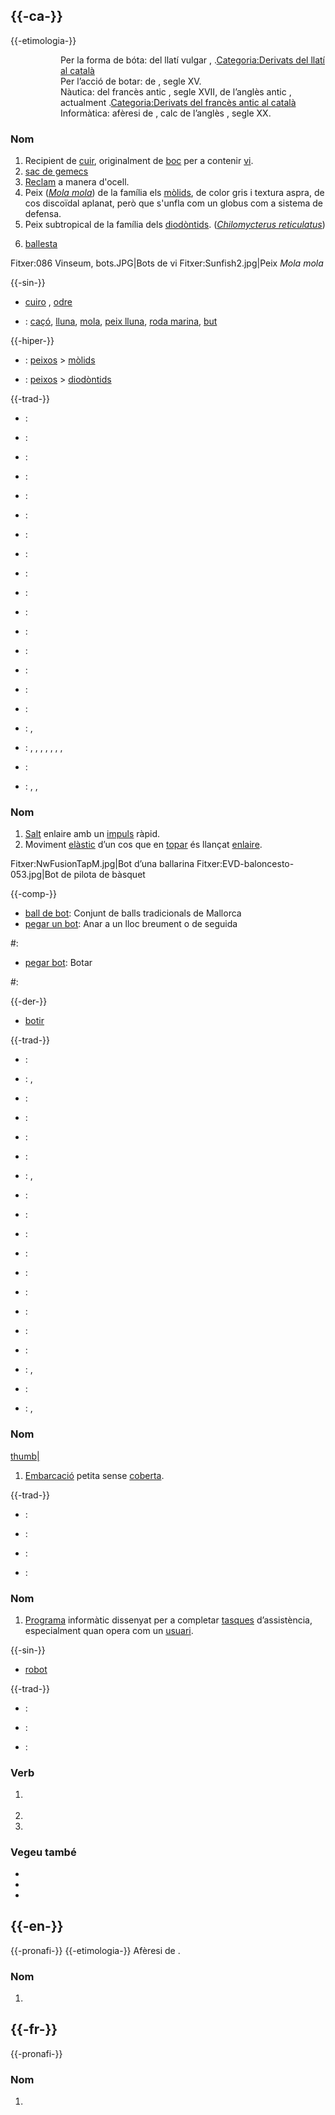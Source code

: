 == {{-ca-}} ==
{{ca-pron|ó}}
{{àudio|LL-Q7026 (cat)-Toniher-bot.wav|lang=ca}}
{{-etimologia-}}
:: Per la forma de bóta: del llatí vulgar {{terme|la|buttis|trad=bóta}}, {{etim-s|ca|XIII}}.[[Categoria:Derivats del llatí al català]]
:: Per l’acció de botar: de {{terme|ca|botar}}, segle XV.
:: Nàutica: del francès antic {{terme|fro|ca|bot}}, segle XVII, de l’anglès antic {{terme|ang|bat|trad=barca petita}}, actualment {{terme|en|boat}}.[[Categoria:Derivats del francès antic al català]]
:: Informàtica: afèresi de {{terme|ca|robot}}, calc de l’anglès {{terme|en|bot}}, segle XX.

=== Nom ===
{{ca-nom|m}}

# Recipient de [[cuir]], originalment de [[boc]] per a contenir [[vi]].
# [[sac de gemecs]]
# [[reclam|Reclam]] a manera d'ocell.
# Peix (''[[Mola mola]]'') de la família els [[mòlids]], de color gris i textura aspra, de cos discoïdal aplanat, però que s'unfla com un globus com a sistema de defensa.
# Peix subtropical de la família dels [[diodòntids]]. (''[[Chilomycterus reticulatus]]'')
# {{marca|ca|peixos}} [[ballesta]]

<gallery>
Fitxer:086 Vinseum, bots.JPG|Bots de vi
Fitxer:Sunfish2.jpg|Peix ''Mola mola''
</gallery>

{{-sin-}}
* {{q|recipient}} [[cuiro]] {{q|valencià}}, [[odre]] {{q|mallorquí}}
* {{q|peix mòlid}}: [[caçó]], [[lluna]], [[mola]], [[peix lluna]], [[roda marina]], [[but]]

{{-hiper-}}
* {{q|peix mòlid}}: [[peixos]] > [[mòlids]]
* {{q|Chilomycterus reticulatus}}: [[peixos]] > [[diodòntids]]

{{-trad-}}
{{inici|Recipient de cuir}}
* {{de}}: {{trad|de|Weinschlauch|m}}
* {{en}}: {{trad|en|wineskin}}
* {{hy}}: {{trad|hy|տիկ}}
* {{es}}: {{trad|es|odre|m}}
* {{fr}}: {{trad|fr|outre}}
* {{grc}}: {{trad|grc|ἀσκός |m}}
* {{is}}: {{trad|is|vínbelgur |m}}
* {{it}}: {{trad|it|otre|m}}
{{mig}}
* {{nl}}: {{trad|nl|wijnzak |m}}
* {{no}}: {{trad|no|vinsekk |m}}
* {{pl}}: {{trad|pl|bukłak |m}}
* {{pt}}: {{trad|pt|borracha|f}}
* {{ru}}: {{trad|ru|бурдю́к |m}}
* {{sh}}: {{trad|sh| mješina |f}}
* {{sv}}: {{trad|sv|lägel |c}}
* {{uk}}: {{trad|uk|бурдюк|m}}
{{final}}

{{inici|Peix mòlid}}
* {{en}}: {{trad|en|ocean sunfish}}, {{trad|en|sunfish}}
* {{es}}: {{trad|es|mola}}, {{trad|es|muela}}, {{trad|es|muela de molino}}, {{trad|es|pez ballesta}}, {{trad|es|pez luna}}, {{trad|es|pez-luna}}, {{trad|es|rodador}}, {{trad|es|rueda marina}}
{{mig}}
* {{da}}: {{trad|da|klumpfisk|c}}
* {{fr}}: {{trad|fr|môle}}, {{trad|fr|poisson lune}}, {{trad|fr|poisson-lune}}
{{final}}

{{catllengua|ca|Peixos}}

=== Nom ===
{{ca-nom|m}}

# [[salt|Salt]] enlaire amb un [[impuls]] ràpid.
# Moviment [[elàstic]] d’un cos que en [[topar]] és llançat [[enlaire]].

<gallery>
Fitxer:NwFusionTapM.jpg|Bot d’una ballarina
Fitxer:EVD-baloncesto-053.jpg|Bot de pilota de bàsquet
</gallery>

{{-comp-}}
* [[ball de bot]]: Conjunt de balls tradicionals de Mallorca
* [[pegar un bot]]: Anar a un lloc breument o de seguida {{q|col·loquial|mallorquí}}
#: {{ex-us|ca|Si pots, pega un bot a sa botiga abans de que tanquin.}}
* [[pegar bot]]: Botar {{q|col·loquial|mallorquí}}
#: {{ex-us|ca|De sa retgirada, va pegar bot a sa paret i no el tornàrem a veure.}}

{{-der-}}
* [[botir]]

{{-trad-}}
{{inici|Salt}}
* {{de}}: {{trad|de|Sprung |m}}
* {{en}}: {{trad|en|jump}}, {{trad|en|bound}}
* {{eu}}: {{trad|eu|jauzi}}
* {{bg}}: {{trad|bg| скок |m}}
* {{es}}: {{trad|es|bote}}
* {{fi}}: {{trad|fi|hyppy }}
* {{fr}}: {{trad|fr|bond}}, {{trad|fr|saut|m}}
* {{el}}: {{trad|el| άλμα |n}}
{{mig}}
* {{grc}}: {{trad|grc|πήδημα |n}}
* {{hu}}: {{trad|hu|ugrás}}
* {{it}}: {{trad|it|balzo|m}}
* {{csc}}: {{trad|csc|SALTAR}}
* {{nl}}: {{trad|nl|sprong}}
* {{pt}}: {{trad|pt|salto|m}}
* {{ru}}: {{trad|ru|прыжо́к |m}}
* {{sv}}: {{trad|sv|hopp|n}}
{{final}}

{{inici|Moviment elàstic}}
* {{en}}: {{trad|en|bounce}}, {{trad|en|bound}}
* {{es}}: {{trad|es|bote}}
{{mig}}
* {{fr}}: {{trad|fr|bond}}, {{trad|fr|rebond}}
{{final}}

=== Nom ===
{{ca-nom|m}}

[[Fitxer:ORŁ 0033 ubt.JPEG|thumb|]]
# [[embarcació|Embarcació]] petita sense [[coberta]].

{{-trad-}}
{{inici|Embarcació petita}}
* {{en}}: {{trad|en|boat}}
* {{es}}: {{trad|es|bote}}
{{mig}}
* {{da}}: {{trad|da|båd|c}}
* {{fr}}: {{trad|fr|canot}}
{{final}}

=== Nom ===
{{ca-nom|m}}

# {{marca|ca|informàtica}} [[programa|Programa]] informàtic dissenyat per a completar [[tasques]] d’assistència, especialment quan opera com un [[usuari]].

{{-sin-}}
* [[robot]]

{{-trad-}}
{{inici|Programa informàtic}}
* {{en}}: {{trad|en|bot}}
* {{es}}: {{trad|es|bot}}
{{mig}}
* {{fr}}: {{trad|fr|bot}}
{{final}}

=== Verb ===
{{ca-verb-forma}}

# {{marca-nocat|ca|balear|alguerès}} {{ca-forma-conj|botar|1|pres|ind}}
# {{ca-forma-conj|botre|3|pres|ind}}
# {{ca-forma-conj|botre|2|imp}}

=== Vegeu també ===
* {{Viquipèdia}}
* {{ca-dicc|diec|gdlc|termcat}}
* {{termcat|dicc=173}}

== {{-en-}} ==
{{-pronafi-}} {{pron|en|/bɒt/}} {{àudio simple|en-us-bot.ogg|àudio (EUA)}}
{{-etimologia-}} Afèresi de {{terme|en|robot}}.

=== Nom ===
{{en-nom}}

# {{marca|en|informàtica}} {{e|ca|bot}}

== {{-fr-}} ==
{{-pronafi-}} {{pron|fr|/bo/}}

=== Nom ===
{{fr-nom|m}}

# {{marca|en|informàtica}} {{e|ca|bot}}
